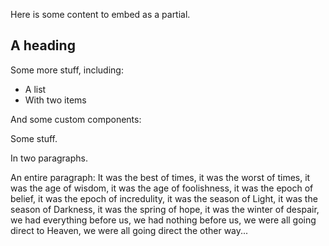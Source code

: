 Here is some content to embed as a partial.

## A heading

Some more stuff, including:

- A list
- With two items

And some custom components:

<Admonition type="note">

Some stuff.

In two paragraphs.

</Admonition>

<Component />

An entire paragraph: It was the best of times, it was the worst of times, it was the age of wisdom, it was the age of foolishness, it was the epoch of belief, it was the epoch of incredulity, it was the season of Light, it was the season of Darkness, it was the spring of hope, it was the winter of despair, we had everything before us, we had nothing before us, we were all going direct to Heaven, we were all going direct the other way...
